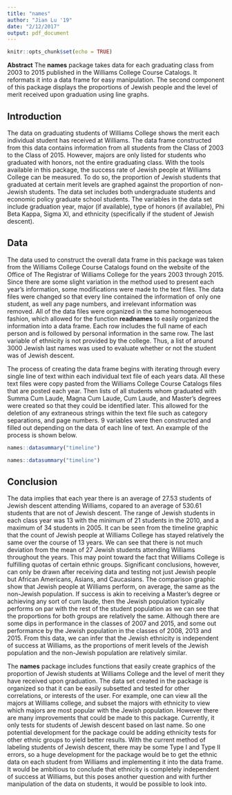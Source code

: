 ```yaml
---
title: "names"
author: "Jian Lu '19"
date: "2/12/2017"
output: pdf_document
---
```


```r
knitr::opts_chunk$set(echo = TRUE)
```

**Abstract** The **names** package takes data for each graduating class from 2003 to 2015 published in the Williams College Course Catalogs. It reformats it into a data frame for easy manipulation. The second component of this package displays the proportions of Jewish people and the level of merit received upon graduation using line graphs.


## Introduction

The data on graduating students of Williams College shows the merit each individual student has received at Williams. The data frame constructed from this data contains information from all students from the Class of 2003 to the Class of 2015. However, majors are only listed for students who graduated with honors, not the entire graduating class. With the tools available in this package, the success rate of Jewish people at Williams College can be measured. To do so, the proportion of Jewish students that graduated at certain merit levels are graphed against the proportion of non-Jewish students. The data set includes both undergraduate students and economic policy graduate school students. The variables in the data set include graduation year, major (if available), type of honors (if available), Phi Beta Kappa, Sigma XI, and ethnicity (specifically if the student of Jewish descent). 

## Data
The data used to construct the overall data frame in this package was taken from the Williams College Course Catalogs found on the website of the Office of The Registrar of Williams College for the years 2003 through 2015. Since there are some slight variation in the method used to present each year's information, some modifications were made to the text files. The data files were changed so that every line contained the information of only one student, as well any page numbers, and irrelevant information was removed. All of the data files were organized in the same homogeneous fashion, which allowed for the function **readnames** to easily organized the information into a data frame. Each row includes the full name of each person and is followed by personal information in the same row. The last variable of ethnicity is not provided by the college. Thus, a list of around 3000 Jewish last names was used to evaluate whether or not the student was of Jewish descent.

The process of creating the data frame begins with iterating through every single line of text within each individual text  file of each years data. All these text files were copy pasted from the Williams College Course Catalogs files that are  posted each year. Then lists of all students whom graduated with Summa Cum Laude, Magna Cum Laude, Cum Laude, and Master's  degrees were created so that they could be identified later. This allowed for the deletion of any extraneous strings within the text file such as category separations, and page numbers. 9 variables were then constructed and filled out depending on the data of each line of text. An example of the process is shown below.

<!---
"*Anna Lubomirova Andonova, with highest honors in Economics" is the original string of one the names in the names2003.txt

The readnames function first checks if her name is on any of the lists of degrees of merit. 
The string of her name matches with the string found in summacumlaude.txt, so degree <- "Summa Cum Laude"

Then the function checks for the appearance of * and † symbols notes down for Phi Beta Kappa and SigmaXI.
The text of each name is organized so that the string "highest" appears if major or honors is mentioned.

So if the string contains "highest", in which this case it does, the function deletes every character up to and including
"in", so that only the string of the major is left. major <- "Economics"

It then checks for if the recipient received "highest honors" or just "honors". honors <- "Highest Honors"

After all that information is gathered, every string besides the name is deleted which is done by deleting the symbols, 
and everything string after the comma, leaving the function with just the name.
At this point the function uses regex isolate the last word, which is the last name and searches for matches with the list
of Jewish last names. The entire string is changed to lower case, so case is ignored. We see that Andonova is not Jewish

All the variables are constructed into a matrix of 8 variables
namevector <- matrix(c(name,year, major, honors, phi, sigma, degree, jewstatus), nrow = 1, ncol = 8)

This process is repeated for every single name throughout the years of 2003 to 2015. 
Using rbind all the matrices are combined together in order to create the final dataset.
-->

```r
names::datasummary("timeline")
```


```r
names::datasummary("timeline")
```

## Conclusion
The data implies that each year there is an average of 27.53 students of Jewish descent attending Williams, copared to an average of 530.61 students that are not of Jewish descent. The range of Jewish students in each class year was 13 with the minimum of 21 students in the 2010, and a maximum of 34 students in 2005. It can be seen from the timeline graphic that the count of Jewish people at Williams College has stayed relatively the same over the course of 13 years. We can see that there is not much deviation from the mean of 27 Jewish students attending Williams throughout the years. This may point toward the fact that Williams College is fulfilling quotas of certain ethnic groups. Significant conclusions, however, can only be drawn after receiving data and testing not just Jewish people but African Americans, Asians, and Caucasians. The comparison graphic show that Jewish people at Williams perform, on average, the same as the non-Jewish population. If success is akin to receiving a Master's degree or achieving any sort of cum laude, then the Jewish population typically performs on par with the rest of the student population as we can see that the proportions for both groups are relatively the same. Although there are some dips in performance in the classes of 2007 and 2015, and some out performance by the Jewish population in the classes of 2008, 2013 and 2015. From this data, we can infer that the Jewish ethnicity is independent of success at Williams, as the proportions of merit levels of the Jewish population and the non-Jewish population are relatively similar. 

The **names** package includes functions that easily create graphics of the proportion of Jewish students at Williams College and the level of merit they have received upon graduation. The data set created in the package is organized so that it can be easily subsetted and tested for other correlations, or interests of the user. For example, one can view all the majors at Williams college, and subset the majors with ethnicity to view which majors are most popular with the Jewish population. However there are many improvements that could be made to this package. Currently, it only tests for students of Jewish descent based on last name. So one potential development for the package could be adding ethnicity tests for other ethnic groups to yield better results. With the current method of labeling students of Jewish descent, there may be some Type I and Type II errors, so a huge development for the package would be to get the ethnic data on each student from Williams and implementing it into the data frame. It would be ambitious to conclude that ethnicity is completely independent of success at Williams, but this poses another question and with further manipulation of the data on students, it would be possible to look into. 
